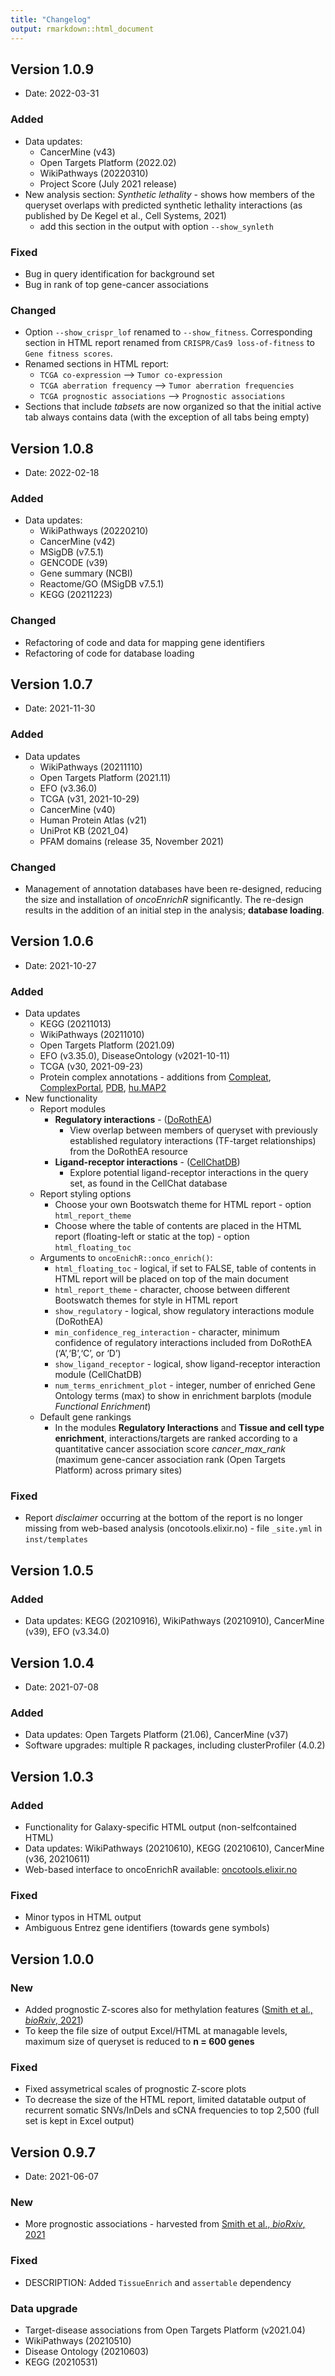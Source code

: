 ```yaml
---
title: "Changelog"
output: rmarkdown::html_document
---
```


## Version 1.0.9

* Date: 2022-03-31

### Added 

* Data updates: 
  * CancerMine (v43)
  * Open Targets Platform (2022.02)
  * WikiPathways (20220310)
  * Project Score (July 2021 release)

* New analysis section: *Synthetic lethality* - shows how members of the queryset overlaps with predicted synthetic lethality interactions (as published by De Kegel et al., Cell Systems, 2021)
  * add this section in the output with option `--show_synleth`

### Fixed

* Bug in query identification for background set
* Bug in rank of top gene-cancer associations

### Changed

* Option `--show_crispr_lof` renamed to `--show_fitness`. Corresponding section in HTML report renamed from 
`CRISPR/Cas9 loss-of-fitness` to `Gene fitness scores`.
* Renamed sections in HTML report:
  - `TCGA co-expression` --> `Tumor co-expression`
  - `TCGA aberration frequency` ---> `Tumor aberration frequencies`
  - `TCGA prognostic associations` ---> `Prognostic associations`

* Sections that include *tabsets* are now organized so that the initial active tab
always contains data (with the exception of all tabs being empty)

## Version 1.0.8

* Date: 2022-02-18

### Added 

* Data updates: 
  * WikiPathways (20220210)
  * CancerMine (v42)
  * MSigDB (v7.5.1)
  * GENCODE (v39)
  * Gene summary (NCBI)
  * Reactome/GO (MSigDB v7.5.1)
  * KEGG (20211223)

### Changed

* Refactoring of code and data for mapping gene identifiers
* Refactoring of code for database loading

## Version 1.0.7

* Date: 2021-11-30

### Added

* Data updates
  * WikiPathways (20211110)
  * Open Targets Platform (2021.11)
  * EFO (v3.36.0)
  * TCGA (v31, 2021-10-29)
  * CancerMine (v40)
  * Human Protein Atlas (v21)
  * UniProt KB (2021_04)
  * PFAM domains (release 35, November 2021)
  
### Changed

- Management of annotation databases have been re-designed, reducing the size 
and installation of *oncoEnrichR* significantly. The re-design results in
the addition of an initial step in the analysis; **database loading**.


## Version 1.0.6

* Date: 2021-10-27

### Added

* Data updates 
  * KEGG (20211013)
  * WikiPathways (20211010)
  * Open Targets Platform (2021.09)
  * EFO (v3.35.0), DiseaseOntology (v2021-10-11)
  * TCGA (v30, 2021-09-23)
  * Protein complex annotations - additions from [Compleat](https://fgr.hms.harvard.edu/compleat), [ComplexPortal](https://www.ebi.ac.uk/complexportal/home), [PDB](https://www.rcsb.org/), [hu.MAP2](http://humap2.proteincomplexes.org/)

* New functionality
  * Report modules
     * **Regulatory interactions** - ([DoRothEA](https://saezlab.github.io/dorothea/))
        * View overlap between members of queryset with previously established regulatory interactions (TF-target relationships) from the DoRothEA resource
     * **Ligand-receptor interactions** -  ([CellChatDB](http://www.cellchat.org/))
        * Explore potential ligand-receptor interactions in the query set, as found in the CellChat database

  * Report styling options
     * Choose your own Bootswatch theme for HTML report - option `html_report_theme`
     * Choose where the table of contents are placed in the HTML report (floating-left or static at the top) - option `html_floating_toc`

  * Arguments to `oncoEnichR::onco_enrich()`:
     * `html_floating_toc` - logical, if set to FALSE, table of contents in HTML report will be placed on top of the main document
     * `html_report_theme` - character, choose between different Bootswatch themes for style in HTML report
     * `show_regulatory` - logical, show regulatory interactions module (DoRothEA)
     * `min_confidence_reg_interaction` - character, minimum confidence of regulatory interactions included from DoRothEA ('A','B','C', or 'D')
     * `show_ligand_receptor` - logical, show ligand-receptor interaction module (CellChatDB)
     * `num_terms_enrichment_plot` - integer, number of enriched Gene Ontology terms (max) to show in enrichment barplots (module *Functional Enrichment*)

  * Default gene rankings
     * In the modules **Regulatory Interactions** and **Tissue and cell type enrichment**, interactions/targets are ranked according to a quantitative cancer association score *cancer_max_rank* (maximum gene-cancer association rank (Open Targets Platform) across primary sites)

### Fixed
  * Report *disclaimer* occurring at the bottom of the report is no longer missing from web-based analysis (oncotools.elixir.no) - file `_site.yml` in `inst/templates`

## Version 1.0.5

### Added

* Data updates: KEGG (20210916), WikiPathways (20210910), CancerMine (v39),
EFO (v3.34.0)

## Version 1.0.4

* Date: 2021-07-08

### Added

* Data updates: Open Targets Platform (21.06), CancerMine (v37)
* Software upgrades: multiple R packages, including clusterProfiler (4.0.2)

## Version 1.0.3

### Added

* Functionality for Galaxy-specific HTML output (non-selfcontained HTML)
* Data updates: WikiPathways (20210610), KEGG (20210610), CancerMine (v36, 20210611)
* Web-based interface to oncoEnrichR available: [oncotools.elixir.no](https://oncotools.elixir.no)

### Fixed

* Minor typos in HTML output
* Ambiguous Entrez gene identifiers (towards gene symbols)

## Version 1.0.0

### New

* Added prognostic Z-scores also for methylation features ([Smith et al., _bioRxiv_, 2021](https://www.biorxiv.org/content/10.1101/2021.06.01.446243v1))
* To keep the file size of output Excel/HTML at managable levels, maximum size of queryset is reduced to **n = 600 genes**

### Fixed

* Fixed assymetrical scales of prognostic Z-score plots
* To decrease the size of the HTML report, limited datatable output of recurrent somatic SNVs/InDels and sCNA frequencies to top 2,500 (full set is kept in Excel output)

## Version 0.9.7 

* Date: 2021-06-07

### New

* More prognostic associations - harvested from [Smith et al., _bioRxiv_, 2021](https://www.biorxiv.org/content/10.1101/2021.06.01.446243v1)

### Fixed

* DESCRIPTION: Added `TissueEnrich` and `assertable` dependency

### Data upgrade

* Target-disease associations from Open Targets Platform (v2021.04)
* WikiPathways (20210510)
* Disease Ontology (20210603)
* KEGG (20210531)

